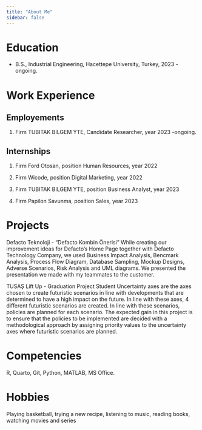 ```yaml
---
title: "About Me"
sidebar: false 
---
```


# Education

-   B.S., Industrial Engineering, Hacettepe University, Turkey, 2023 - ongoing.

# Work Experience

## Employements

1.  Firm TUBITAK BILGEM YTE, Candidate Researcher, year 2023
-ongoing.

## Internships

1.  Firm Ford Otosan, position Human Resources, year 2022

2.  Firm Wicode, position Digital Marketing, year 2022

3.  Firm TUBITAK BILGEM YTE, position Business Analyst, year 2023

4.  Firm Papilon Savunma, position Sales, year 2023

# Projects
Defacto Teknoloji - "Defacto Kombin Önerisi"
While creating our improvement ideas for Defacto's Home Page together with Defacto Technology Company, we used Business Impact Analysis, Bencmark Analysis, Process Flow Diagram, Database Sampling, Mockup Designs, Adverse Scenarios, Risk Analysis and UML diagrams. We presented the presentation we made with my teammates to the customer.

TUSAŞ Lift Up - Graduation Project Student
Uncertainty axes are the axes chosen to create futuristic scenarios in line with developments that are determined to have a high impact on the future. In line with these axes, 4 different futuristic scenarios are created. In line with these scenarios, policies are planned for each scenario. The expected gain in this project is to ensure that the policies to be implemented are decided with a methodological approach by assigning priority values to the uncertainty axes where futuristic scenarios are planned.

# Competencies

R, Quarto, Git, Python, MATLAB, MS Office.

# Hobbies
Playing basketball, trying a new recipe, listening to music, reading books, watching movies and series